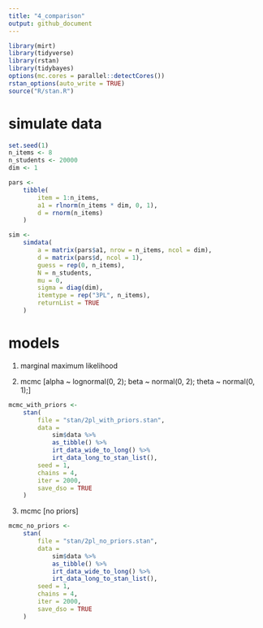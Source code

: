 ```yaml
---
title: "4_comparison"
output: github_document
---
```


```r
library(mirt)
library(tidyverse)
library(rstan)
library(tidybayes)
options(mc.cores = parallel::detectCores())
rstan_options(auto_write = TRUE)
source("R/stan.R")
```

# simulate data

```r
set.seed(1)
n_items <- 8
n_students <- 20000
dim <- 1

pars <-
    tibble(
        item = 1:n_items,
        a1 = rlnorm(n_items * dim, 0, 1),
        d = rnorm(n_items)
    )

sim <- 
    simdata(
        a = matrix(pars$a1, nrow = n_items, ncol = dim),
        d = matrix(pars$d, ncol = 1),
        guess = rep(0, n_items),
        N = n_students,
        mu = 0,
        sigma = diag(dim),
        itemtype = rep("3PL", n_items),
        returnList = TRUE
    )
```

# models

1. marginal maximum likelihood

2. mcmc [alpha ~ lognormal(0, 2); beta ~ normal(0, 2); theta ~ normal(0, 1);]

```r
mcmc_with_priors <- 
    stan(
        file = "stan/2pl_with_priors.stan",
        data = 
            sim$data %>% 
            as_tibble() %>% 
            irt_data_wide_to_long() %>% 
            irt_data_long_to_stan_list(),
        seed = 1,
        chains = 4,
        iter = 2000,
        save_dso = TRUE
    )
```

3. mcmc [no priors]

```r
mcmc_no_priors <- 
    stan(
        file = "stan/2pl_no_priors.stan",
        data = 
            sim$data %>% 
            as_tibble() %>% 
            irt_data_wide_to_long() %>% 
            irt_data_long_to_stan_list(),
        seed = 1,
        chains = 4,
        iter = 2000,
        save_dso = TRUE
    )
```









